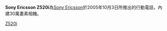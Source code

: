 {{Infobox Mobile
| name = Sony Ericsson Z520i
| image = Sony Ericsson Z520i.jpg
| screen = 1.8英寸 128×160[[像素|像素]]<br />65536色[[TFT|TFT]]彩屏
| ringtone = 40和弦
| memory = 动态内存16MB
| networks = [[GSM|GSM]] 900/1800/1900 MHz
| connectivity = [[USB|USB]]、[[紅外線|紅外線]]、[[藍牙|藍牙]]
| size = 83×46×24 mm
| weight = 120[[克|克]]
}}
'''Sony Ericsson Z520i'''為[[Sony_Ericsson|Sony Ericsson]]於2005年10月3日所推出的行動電話，內建30萬畫素相機。
{{SEphones}}

[[Category:索尼愛立信手機|Z520i]]